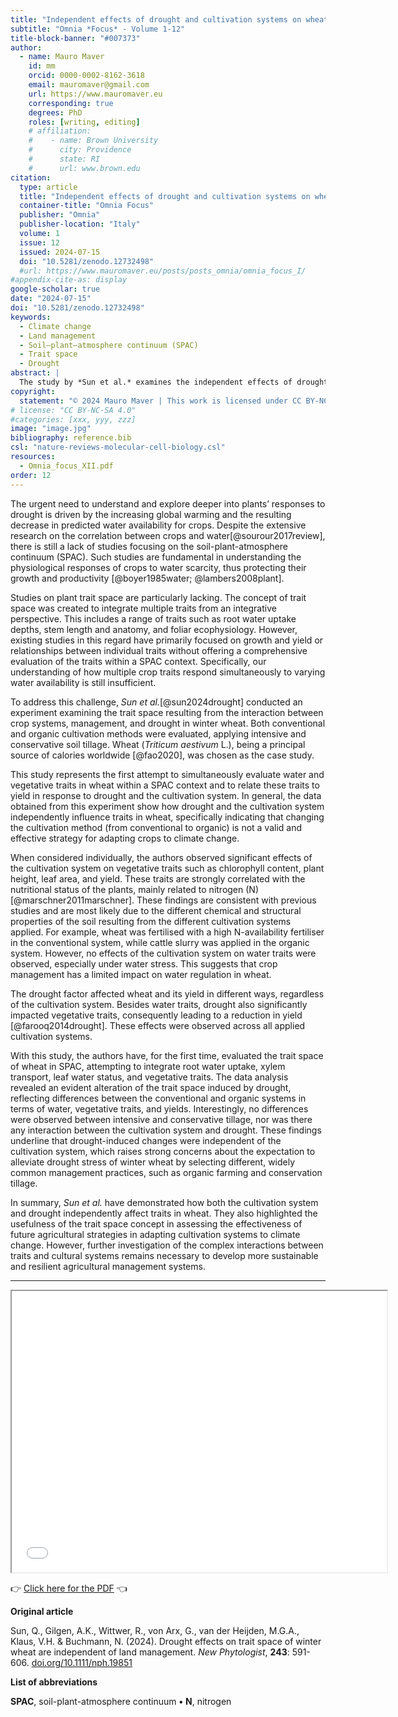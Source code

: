 ```yaml
---
title: "Independent effects of drought and cultivation systems on wheat: insights from the trait space concept"
subtitle: "Omnia *Focus* - Volume 1-12"
title-block-banner: "#007373"
author:
  - name: Mauro Maver
    id: mm
    orcid: 0000-0002-8162-3618
    email: mauromaver@gmail.com
    url: https://www.mauromaver.eu
    corresponding: true
    degrees: PhD
    roles: [writing, editing]
    # affiliation: 
    #    - name: Brown University
    #      city: Providence
    #      state: RI
    #      url: www.brown.edu
citation:
  type: article
  title: "Independent effects of drought and cultivation systems on wheat: insights from the trait space concept"
  container-title: "Omnia Focus"
  publisher: "Omnia"
  publisher-location: "Italy"
  volume: 1
  issue: 12
  issued: 2024-07-15
  doi: "10.5281/zenodo.12732498"
  #url: https://www.mauromaver.eu/posts/posts_omnia/omnia_focus_I/
#appendix-cite-as: display
google-scholar: true
date: "2024-07-15"
doi: "10.5281/zenodo.12732498"
keywords:
  - Climate change 
  - Land management 
  - Soil–plant–atmosphere continuum (SPAC) 
  - Trait space
  - Drought
abstract: |
  The study by *Sun et al.* examines the independent effects of drought and cultivation systems (conventional vs. organic) on the water and vegetative traits of winter wheat, demonstrating the importance of the trait space concept in developing resilient agricultural strategies against climate change. Their findings highlight that the type of cultivation system used does not mitigate drought-induced changes in wheat.
copyright:
  statement: "© 2024 Mauro Maver | This work is licensed under CC BY-NC-SA 4.0"
# license: "CC BY-NC-SA 4.0"
#categories: [xxx, yyy, zzz]
image: "image.jpg"
bibliography: reference.bib
csl: "nature-reviews-molecular-cell-biology.csl"
resources: 
  - Omnia_focus_XII.pdf
order: 12
---
```


::: drop-cap
The urgent need to understand and explore deeper into plants' responses to drought is driven by the increasing global warming and the resulting decrease in predicted water availability for crops. Despite the extensive research on the correlation between crops and water[@sourour2017review], there is still a lack of studies focusing on the soil-plant-atmosphere continuum (SPAC). Such studies are fundamental in understanding the physiological responses of crops to water scarcity, thus protecting their growth and productivity [@boyer1985water; @lambers2008plant].
:::

Studies on plant trait space are particularly lacking. The concept of trait space was created to integrate multiple traits from an integrative perspective. This includes a range of traits such as root water uptake depths, stem length and anatomy, and foliar ecophysiology. However, existing studies in this regard have primarily focused on growth and yield or relationships between individual traits without offering a comprehensive evaluation of the traits within a SPAC context. Specifically, our understanding of how multiple crop traits respond simultaneously to varying water availability is still insufficient.

To address this challenge, *Sun et al.*[@sun2024drought] conducted an experiment examining the trait space resulting from the interaction between crop systems, management, and drought in winter wheat. Both conventional and organic cultivation methods were evaluated, applying intensive and conservative soil tillage. Wheat (*Triticum aestivum* L.), being a principal source of calories worldwide [@fao2020], was chosen as the case study.

This study represents the first attempt to simultaneously evaluate water and vegetative traits in wheat within a SPAC context and to relate these traits to yield in response to drought and the cultivation system. In general, the data obtained from this experiment show how drought and the cultivation system independently influence traits in wheat, specifically indicating that changing the cultivation method (from conventional to organic) is not a valid and effective strategy for adapting crops to climate change.

When considered individually, the authors observed significant effects of the cultivation system on vegetative traits such as chlorophyll content, plant height, leaf area, and yield. These traits are strongly correlated with the nutritional status of the plants, mainly related to nitrogen (N) [@marschner2011marschner]. These findings are consistent with previous studies and are most likely due to the different chemical and structural properties of the soil resulting from the different cultivation systems applied. For example, wheat was fertilised with a high N-availability fertiliser in the conventional system, while cattle slurry was applied in the organic system. However, no effects of the cultivation system on water traits were observed, especially under water stress. This suggests that crop management has a limited impact on water regulation in wheat.

The drought factor affected wheat and its yield in different ways, regardless of the cultivation system. Besides water traits, drought also significantly impacted vegetative traits, consequently leading to a reduction in yield [@farooq2014drought]. These effects were observed across all applied cultivation systems.

With this study, the authors have, for the first time, evaluated the trait space of wheat in SPAC, attempting to integrate root water uptake, xylem transport, leaf water status, and vegetative traits. The data analysis revealed an evident alteration of the trait space induced by drought, reflecting differences between the conventional and organic systems in terms of water, vegetative traits, and yields. Interestingly, no differences were observed between intensive and conservative tillage, nor was there any interaction between the cultivation system and drought. These findings underline that drought-induced changes were independent of the cultivation system, which raises strong concerns about the expectation to alleviate drought stress of winter wheat by selecting different, widely common management practices, such as organic farming and conservation tillage.

In summary, *Sun et al.* have demonstrated how both the cultivation system and drought independently affect traits in wheat. They also highlighted the usefulness of the trait space concept in assessing the effectiveness of future agricultural strategies in adapting cultivation systems to climate change. However, further investigation of the complex interactions between traits and cultural systems remains necessary to develop more sustainable and resilient agricultural management systems.

------------------------------------------------------------------------

::: {style="text-align: center"}
<iframe width="600" height="450" src="Omnia_focus_XII.pdf">

</iframe>
:::

::: PDF
👉 [Click here for the PDF](Omnia_focus_XII.pdf "Here you can download the PDF version") 👈
:::

::: {.callout-note appearance="minimal"}
**Original article**

Sun, Q., Gilgen, A.K., Wittwer, R., von Arx, G., van der Heijden, M.G.A., Klaus, V.H. & Buchmann, N. (2024). Drought effects on trait space of winter wheat are independent of land management. *New Phytologist*, **243**: 591-606. [doi.org/10.1111/nph.19851](https://doi.org/10.1111/nph.19851)

**List of abbreviations**

**SPAC**, soil-plant-atmosphere continuum **•** **N**, nitrogen
:::

